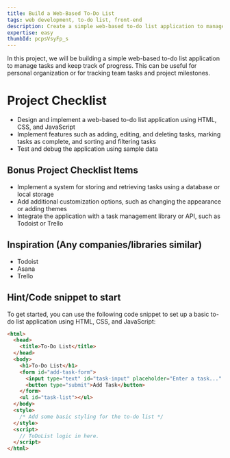 ```yaml
---
title: Build a Web-Based To-Do List
tags: web development, to-do list, front-end
description: Create a simple web-based to-do list application to manage tasks and keep track of progress
expertise: easy
thumbId: pcpsVsyFp_s
---
```


In this project, we will be building a simple web-based to-do list application to manage tasks and keep track of progress. This can be useful for personal organization or for tracking team tasks and project milestones.

<h1>Project Checklist</h1>
<ul>
  <li>
    Design and implement a web-based to-do list application using HTML, CSS, and
    JavaScript
  </li>
  <li>
    Implement features such as adding, editing, and deleting tasks, marking
    tasks as complete, and sorting and filtering tasks
  </li>
  <li>Test and debug the application using sample data</li>
</ul>
<h2>Bonus Project Checklist Items</h2>
<ul>
  <li>
    Implement a system for storing and retrieving tasks using a database or
    local storage
  </li>
  <li>
    Add additional customization options, such as changing the appearance or
    adding themes
  </li>
  <li>
    Integrate the application with a task management library or API, such as
    Todoist or Trello
  </li>
</ul>
<h2>Inspiration (Any companies/libraries similar)</h2>
<ul>
  <li>Todoist</li>
  <li>Asana</li>
  <li>Trello</li>
</ul>
<h2>Hint/Code snippet to start</h2>

To get started, you can use the following code snippet to set up a basic to-do list application using HTML, CSS, and JavaScript:

```html
<html>
  <head>
    <title>To-Do List</title>
  </head>
  <body>
    <h1>To-Do List</h1>
    <form id="add-task-form">
      <input type="text" id="task-input" placeholder="Enter a task..." />
      <button type="submit">Add Task</button>
    </form>
    <ul id="task-list"></ul>
  </body>
  <style>
    /* Add some basic styling for the to-do list */
  </style>
  <script>
    // ToDoList logic in here.
  </script>
</html>
```
